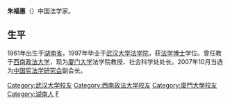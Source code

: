 '''朱福惠'''（{{bd|1961年||}}）中国法学家。

==生平==
1961年出生于[[湖南省|湖南省]]，1997年毕业于[[武汉大学法学院|武汉大学法学院]]，获[[法学博士|法学博士]]学位。曾任教于[[西南政法大学|西南政法大学]]，现为[[厦门大学|厦门大学]]法学院教授、社会科学处处长。2007年10月当选为[[中国宪法学研究会|中国宪法学研究会]]副会长。

{{DEFAULTSORT:Z}}
[[Category:武汉大学校友|Category:武汉大学校友]]
[[Category:西南政法大学校友|Category:西南政法大学校友]]
[[Category:廈門大學校友|Category:廈門大學校友]]
[[Category:湖南人|Category:湖南人]]
[[Category:朱姓|F]]